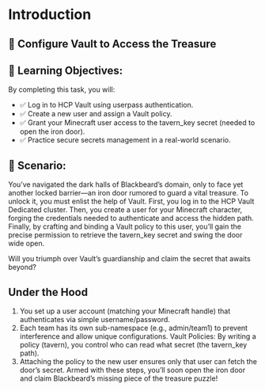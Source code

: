 # Introduction

## 🔐 Configure Vault to Access the Treasure

## 🧭 Learning Objectives:
By completing this task, you will:

* ✅ Log in to HCP Vault using userpass authentication.
* ✅ Create a new user and assign a Vault policy.
* ✅ Grant your Minecraft user access to the tavern_key secret (needed to open the iron door).
* ✅ Practice secure secrets management in a real-world scenario.


## 📖 Scenario:

You’ve navigated the dark halls of Blackbeard’s domain, only to face yet another locked barrier—an iron door rumored to guard a vital treasure. To unlock it, you must enlist the help of Vault. First, you log in to the HCP Vault Dedicated cluster. Then, you create a user for your Minecraft character, forging the credentials needed to authenticate and access the hidden path. Finally, by crafting and binding a Vault policy to this user, you’ll gain the precise permission to retrieve the tavern_key secret and swing the door wide open.

Will you triumph over Vault’s guardianship and claim the secret that awaits beyond?

## Under the Hood

1. You set up a user account (matching your Minecraft handle) that authenticates via simple username/password.
2. Each team has its own sub-namespace (e.g., admin/team1) to prevent interference and allow unique configurations.
Vault Policies: By writing a policy (tavern), you control who can read what secret (the tavern_key path).
3. Attaching the policy to the new user ensures only that user can fetch the door’s secret.
Armed with these steps, you’ll soon open the iron door and claim Blackbeard’s missing piece of the treasure puzzle!